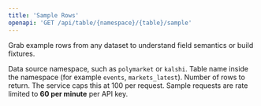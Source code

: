 ```yaml
---
title: 'Sample Rows'
openapi: 'GET /api/table/{namespace}/{table}/sample'
---
```


Grab example rows from any dataset to understand field semantics or build fixtures.

<ParamField path="namespace" type="string" required>
  Data source namespace, such as <code>polymarket</code> or <code>kalshi</code>.
</ParamField>

<ParamField path="table" type="string" required>
  Table name inside the namespace (for example <code>events</code>, <code>markets_latest</code>).
</ParamField>

<ParamField query="limit" type="integer" default="5">
  Number of rows to return. The service caps this at 100 per request.
</ParamField>

<Info>
Sample requests are rate limited to <strong>60 per minute</strong> per API key.
</Info>
